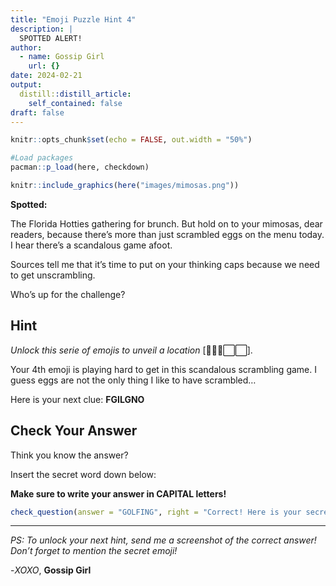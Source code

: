 ```yaml
---
title: "Emoji Puzzle Hint 4"
description: |
  SPOTTED ALERT!
author:
  - name: Gossip Girl
    url: {}
date: 2024-02-21
output:
  distill::distill_article:
    self_contained: false
draft: false
---
```


```r
knitr::opts_chunk$set(echo = FALSE, out.width = "50%")
```

```r
#Load packages
pacman::p_load(here, checkdown)
```

```r
knitr::include_graphics(here("images/mimosas.png"))
```

**Spotted:** 

The Florida Hotties gathering for brunch. But hold on to your mimosas, dear readers, because there's more than just scrambled eggs on the menu today. I hear there's a scandalous game afoot. 

Sources tell me that it's time to put on your thinking caps because we need to get unscrambling. 

Who's up for the challenge?

## Hint

*Unlock this serie of emojis to unveil a location* [🌈⛪📜⬜⬜].

Your 4th emoji is playing hard to get in this scandalous scrambling game. I guess eggs are not the only thing I like to have scrambled...

Here is your next clue:
**FGILGNO**

## Check Your Answer

Think you know the answer?

Insert the secret word down below:

**Make sure to write your answer in CAPITAL letters!**

```r
check_question(answer = "GOLFING", right = "Correct! Here is your secret emoji 🏌", wrong = "Awe... You missed. Try again!")
```

----------------------------------------------------------
*PS: To unlock your next hint, send me a screenshot of the correct answer! Don't forget to mention the secret emoji!*

-*XOXO*, **Gossip Girl**
